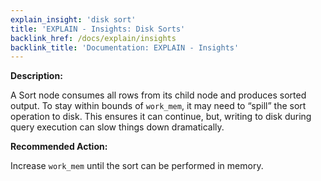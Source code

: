 ```yaml
---
explain_insight: 'disk sort'
title: 'EXPLAIN - Insights: Disk Sorts'
backlink_href: /docs/explain/insights
backlink_title: 'Documentation: EXPLAIN - Insights'
---
```


**Description:**

A Sort node consumes all rows from its child node and produces sorted output. To stay within bounds of `work_mem`, it may need to “spill” the sort operation to disk. This ensures it can continue, but, writing to disk during query execution can slow things down dramatically.

**Recommended Action:**

Increase `work_mem` until the sort can be performed in memory.